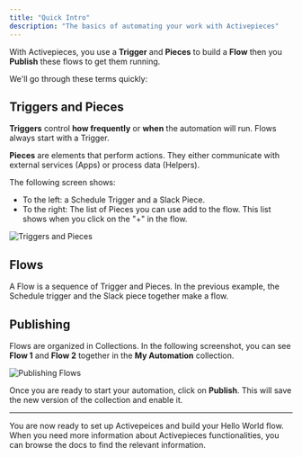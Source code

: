 ```yaml
---
title: "Quick Intro"
description: "The basics of automating your work with Activepieces"
---
```


With Activepieces, you use a **Trigger** and **Pieces** to build a **Flow** then you **Publish** these flows to get them running.

We'll go through these terms quickly:

## Triggers and Pieces

**Triggers** control **how frequently** or **when** the automation will run. Flows always start with a Trigger.

**Pieces** are elements that perform actions. They either communicate with external services (Apps) or process data (Helpers).

The following screen shows:
- To the left: a Schedule Trigger and a Slack Piece.
- To the right: The list of Pieces you can use add to the flow. This list shows when you click on the "+" in the flow.

![Triggers and Pieces](/resources/screenshots/quickstart-trigger-pieces-terms.png)

## Flows

A Flow is a sequence of Trigger and Pieces. In the previous example, the Schedule trigger and the Slack piece together make a flow.

## Publishing

Flows are organized in Collections. In the following screenshot, you can see **Flow 1** and **Flow 2** together in the **My Automation** collection.

![Publishing Flows](/resources/screenshots/quickstart-publishing.png)

Once you are ready to start your automation, click on **Publish**. This will save the new version of the collection and enable it.

---

You are now ready to set up Activepeices and build your Hello World flow. When you need more information about Activepieces functionalities, you can browse the docs to find the relevant information.